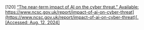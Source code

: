 \[120\]	[“The near-term impact of AI on the cyber threat.” Available:](http://paperpile.com/b/Lj1YHA/Ov9qV) [https://www.ncsc.gov.uk/report/impact-of-ai-on-cyber-threat](https://www.ncsc.gov.uk/report/impact-of-ai-on-cyber-threat)[. \[Accessed: Aug. 12, 2024\]](http://paperpile.com/b/Lj1YHA/Ov9qV)